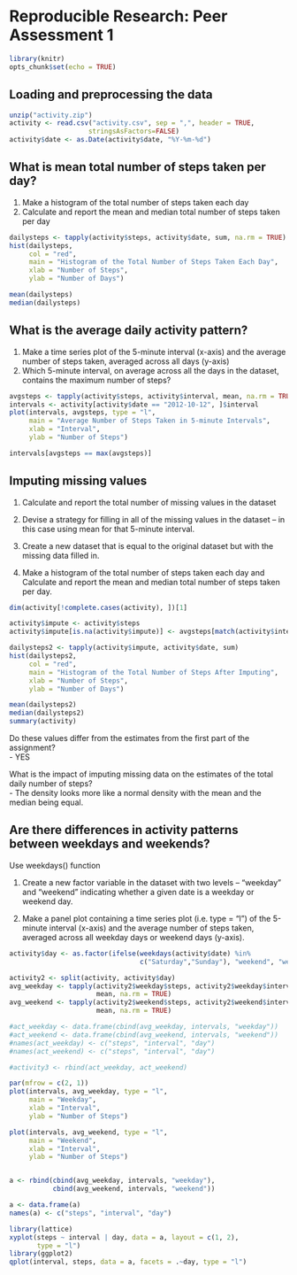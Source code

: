 # Reproducible Research: Peer Assessment 1
```r
library(knitr)
opts_chunk$set(echo = TRUE)
```

## Loading and preprocessing the data
```r
unzip("activity.zip")
activity <- read.csv("activity.csv", sep = ",", header = TRUE, 
                    stringsAsFactors=FALSE)
activity$date <- as.Date(activity$date, "%Y-%m-%d")
```

## What is mean total number of steps taken per day?
1. Make a histogram of the total number of steps taken each day  
2. Calculate and report the mean and median total number of steps taken per day  
```r
dailysteps <- tapply(activity$steps, activity$date, sum, na.rm = TRUE)
hist(dailysteps, 
     col = "red",
     main = "Histogram of the Total Number of Steps Taken Each Day", 
     xlab = "Number of Steps",
     ylab = "Number of Days")

mean(dailysteps)
median(dailysteps)
```

## What is the average daily activity pattern?
1. Make a time series plot of the 5-minute interval (x-axis) 
and the average number of steps taken, averaged across all days (y-axis)  
2. Which 5-minute interval, on average across all the days in the dataset, 
contains the maximum number of steps?  
```r
avgsteps <- tapply(activity$steps, activity$interval, mean, na.rm = TRUE)
intervals <- activity[activity$date == "2012-10-12", ]$interval
plot(intervals, avgsteps, type = "l",
     main = "Average Number of Steps Taken in 5-minute Intervals",
     xlab = "Interval",
     ylab = "Number of Steps")

intervals[avgsteps == max(avgsteps)]
```

## Imputing missing values
1. Calculate and report the total number of missing values in the dataset  

2. Devise a strategy for filling in all of the missing values in the dataset -- 
in this case using mean for that 5-minute interval.   

3. Create a new dataset that is equal to the original dataset but with the missing data filled in.  

4. Make a histogram of the total number of steps taken each day and 
Calculate and report the mean and median total number of steps taken per day. 
```r
dim(activity[!complete.cases(activity), ])[1]

activity$impute <- activity$steps
activity$impute[is.na(activity$impute)] <- avgsteps[match(activity$interval, intervals)]   

dailysteps2 <- tapply(activity$impute, activity$date, sum)
hist(dailysteps2, 
     col = "red",
     main = "Histogram of the Total Number of Steps After Imputing", 
     xlab = "Number of Steps",
     ylab = "Number of Days")

mean(dailysteps2)
median(dailysteps2)
summary(activity)
```
Do these values differ from the estimates from the first part of the assignment?  
- YES  

What is the impact of imputing missing data on the estimates of the total daily number of steps?  
- The density looks more like a normal density with the mean and the median being equal. 

## Are there differences in activity patterns between weekdays and weekends?
Use weekdays() function  

1. Create a new factor variable in the dataset with two levels 
– "weekday" and "weekend" indicating whether a given date 
is a weekday or weekend day.

2. Make a panel plot containing a time series plot (i.e. type = "l") 
of the 5-minute interval (x-axis) and the average number of steps taken, 
averaged across all weekday days or weekend days (y-axis).  
```r
activity$day <- as.factor(ifelse(weekdays(activity$date) %in% 
                                 c("Saturday","Sunday"), "weekend", "weekday"))

activity2 <- split(activity, activity$day)
avg_weekday <- tapply(activity2$weekday$steps, activity2$weekday$interval, 
                      mean, na.rm = TRUE)
avg_weekend <- tapply(activity2$weekend$steps, activity2$weekend$interval, 
                      mean, na.rm = TRUE)

#act_weekday <- data.frame(cbind(avg_weekday, intervals, "weekday"))
#act_weekend <- data.frame(cbind(avg_weekend, intervals, "weekend"))
#names(act_weekday) <- c("steps", "interval", "day")
#names(act_weekend) <- c("steps", "interval", "day")

#activity3 <- rbind(act_weekday, act_weekend)

par(mfrow = c(2, 1))
plot(intervals, avg_weekday, type = "l",
     main = "Weekday",
     xlab = "Interval",
     ylab = "Number of Steps")

plot(intervals, avg_weekend, type = "l",
     main = "Weekend",
     xlab = "Interval",
     ylab = "Number of Steps")


a <- rbind(cbind(avg_weekday, intervals, "weekday"), 
           cbind(avg_weekend, intervals, "weekend"))

a <- data.frame(a)
names(a) <- c("steps", "interval", "day")

library(lattice)
xyplot(steps ~ interval | day, data = a, layout = c(1, 2), 
       type = "l")
library(ggplot2)
qplot(interval, steps, data = a, facets = .~day, type = "l")
```
